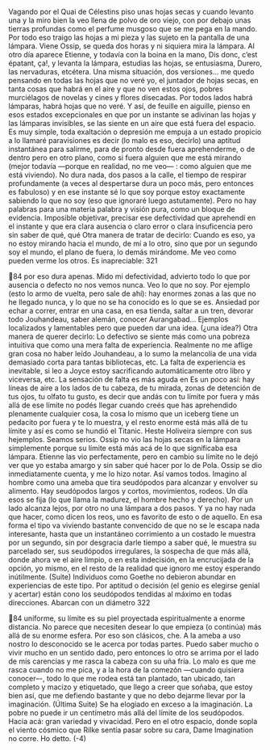 Vagando por el Quai de Célestins piso unas hojas secas y cuando levanto una
y la miro bien la veo llena de polvo de oro viejo, con por debajo unas tierras
profundas como el perfume musgoso que se me pega en la mando. Por todo eso
traigo las hojas a mi pieza y las sujeto en la pantalla de una lámpara. Viene
Ossip, se queda dos horas y ni siquiera mira la lámpara. Al otro día aparece
Etienne, y todavía con la boina en la mano, Dis donc, c’est épatant, ça!, y levanta la
lámpara, estudias las hojas, se entusiasma, Durero, las nervaduras, etcétera.
Una misma situación, dos versiones... me quedo pensando en todas las hojas
que no veré yo, el juntador de hojas secas, en tanta cosas que habrá en el aire y
que no ven estos ojos, pobres murciélagos de novelas y cines y flores disecadas.
Por todos lados habrá lámparas, habrá hojas que no veré.
Y así, de feuille en aiguille, pienso en esos estados excepcionales en que por un
instante se adivinan las hojas y las lámparas invisibles, se las siente en un aire
que está fuera del espacio. Es muy simple, toda exaltación o depresión me
empuja a un estado propicio a
lo llamaré paravisiones
es decir (lo malo es eso, decirlo)
una aptitud instantánea para salirme, para de pronto desde fuera
aprehenderme, o de dentro pero en otro plano,
como si fuera alguien que me está mirando
(mejor todavía —porque en realidad, no me veo— : como alguien que me está
viviendo).
No dura nada, dos pasos a la calle, el tiempo de respirar profundamente (a
veces al despertarse dura un poco más, pero entonces es fabuloso)
y en ese instante sé lo que soy porque estoy exactamente sabiendo lo que no soy
(eso que ignoraré luego astutamente). Pero no hay palabras para una materia
palabra y visión pura, como un bloque de evidencia. Imposible objetivar,
precisar ese defectividad que aprehendí en el instante y que era clara ausencia o
claro error o clara insuficencia pero
sin saber de qué, qué
Otra manera de tratar de decirlo: Cuando es eso, ya no estoy mirando hacia el
mundo, de mí a lo otro, sino que por un segundo soy el mundo, el plano de
fuera, lo demás mirándome. Me veo como pueden verme los otros. Es inapreciable:
321

84
por eso dura apenas. Mido mi defectividad, advierto todo lo que por ausencia o
defecto no nos vemos nunca. Veo lo que no soy. Por ejemplo (esto lo armo de
vuelta, pero sale de ahí): hay enormes zonas a las que no he llegado nunca, y lo
que no se ha conocido es lo que se es. Ansiedad por echar a correr, entrar en una
casa, en esa tienda, saltar a un tren, devorar todo Jouhandeau, saber alemán,
conocer Aurangabad... Ejemplos localizados y lamentables pero que pueden dar
una idea. (¿una idea?)
Otra manera de querer decirlo: Lo defectivo se siente más como una pobreza
intuitiva que como una mera falta de experiencia. Realmente no me aflige gran
cosa no haber leído Jouhandeau, a lo sumo la melancolía de una vida demasiado
corta para tantas bibliotecas, etc. La falta de experiencia es inevitable, si leo a
Joyce estoy sacrificando automáticamente otro libro y viceversa, etc. La sensación
de falta es más aguda en
Es un poco así: hay líneas de aire a los lados de tu cabeza, de tu mirada,
zonas de detención de tus ojos, tu olfato tu gusto,
es decir que andás con tu límite por fuera
y más allá de ese límite no podés llegar cuando creés que has aprehendido
plenamente cualquier cosa, la cosa lo mismo que un iceberg tiene un pedacito
por fuera y te lo muestra, y el resto enorme está más allá de tu límite y así es
como se hundió el Titanic. Heste Holiveira siempre con sus hejemplos.
Seamos serios. Ossip no vio las hojas secas en la lámpara simplemente porque
su límite está más acá de lo que significaba esa lámpara. Etienne las vio
perfectamente, pero en cambio su límite no le dejó ver que yo estaba amargo y
sin saber qué hacer por lo de Pola. Ossip se dio inmediatamente cuenta, y me lo
hizo notar. Así vamos todos.
Imagino al hombre como una ameba que tira seudópodos para alcanzar y
envolver su alimento. Hay seudópodos largos y cortos, movimientos, rodeos. Un
día esos se fija (lo que llama la madurez, el hombre hecho y derecho). Por un lado
alcanza lejos, por otro no una lámpara a dos pasos. Y ya no hay nada que hacer,
como dicen los reos, uno es favorito de esto o de aquello. En esa forma el tipo va
viviendo bastante convencido de que no se le escapa nada interesante, hasta que
un instantáneo corrimiento a un costado le muestra por un segundo, sin por
desgracia darle tiempo a saber qué,
le muestra su parcelado ser, sus seudópodos irregulares,
la sospecha de que más allá, donde ahora ve el aire limpio,
o en esta indecisión, en la encrucijada de la opción,
yo mismo, en el resto de la realidad que ignoro
me estoy esperando inútilmente.
(Suite)
Individuos como Goethe no debieron abundar en experiencias de este tipo.
Por aptitud o decisión (el genio es elegirse genial y acertar) están cono los
seudópodos tendidas al máximo en todas direcciones. Abarcan con un diámetro
322

84
uniforme, su límite es su piel proyectada espiritualmente a enorme distancia. No
parece que necesiten desear lo que empieza (o continúa) más allá de su enorme
esfera. Por eso son clásicos, che.
A la ameba a uso nostro lo desconocido se le acerca por todas partes. Puedo
saber mucho o vivir mucho en un sentido dado, pero entonces lo otro se arrima
por el lado de mis carencias y me rasca la cabeza con su uña fría. Lo malo es que
me rasca cuando no me pica, y a la hora de la comezón —cuando quisiera
conocer–-, todo lo que me rodea está tan plantado, tan ubicado, tan completo y
macizo y etiquetado, que llego a creer que soñaba, que estoy bien así, que me
defiendo bastante y que no debo dejarme llevar por la imaginación.
(Última Suite)
Se ha elogiado en exceso a la imaginación. La pobre no puede ir un centímetro
más allá del límite de los seudópodos. Hacia acá: gran variedad y vivacidad.
Pero en el otro espacio, donde sopla el viento cósmico que Rilke sentía pasar
sobre su cara, Dame Imagination no corre. Ho detto.
(-4)
